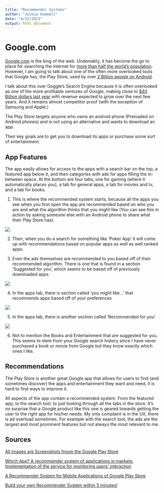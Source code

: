---
title: "Recommender Systems"
author: "Joshua Hummell"
date: "4/22/2021"
output: html_document
---

# Google.com
[Google.com](https://www.kroger.com/) is the king of the web. Undeniably, it has become the go to place for searching the internet for [more than half the world's population](https://review42.com/resources/google-statistics-and-facts/#:~:text=The%20four%20billion%20Google%20users,of%20the%20entire%20world%20population). However, I am going to talk about one of the often more overlooked tools that Google has, the Play Store, used by over [2 Billion people on Android](https://www.theverge.com/2019/5/7/18528297/google-io-2019-android-devices-play-store-total-number-statistic-keynote#:~:text=Today%20at%20the%20I%2FO,new%20users%20and%20hardware%20partners). 

I talk about this over Goggle's Search Engine because it is often overlooked as one of the more profitable ventures of Google, making close to [$40 Billion dollars last year](https://www.statista.com/statistics/444476/google-play-annual-revenue/#:~:text=In%20the%20year%202020%2C%20the,compared%20to%20the%20previous%20year) with revenue expected to grow over the next few years. And it remains almost competitor proof (with the exception of Samsung and Apple.)

The Play Store targets anyone who owns an android phone (Preloaded on Android phones) and is not using an alternative and wants to download an app. 

Their key goals are to get you to download its apps or purchase some sort of entertainment. 

## App Features
The app easily allows for access to the apps with a search bar on the top, a featured app below it, and then categories with ads for apps filling the in-between space. At the bottom are four tabs, one for gaming (where it automatically places you), a tab for general apps, a tab for movies and tv, and a tab for books. 

1. This is where the recommended system starts, because all the apps you see when you first open the app are recommended based on who you are and what the algorithm thinks that you might like (You can see this in action by asking someone else with an Android phone to share what their Play Store has).

![](https://raw.githubusercontent.com/jhumms/DATA607/main/assignment11/main.jpg) 

2. Then, when you do a search for something like 'Poker App' it will come up with recommendations based on popular apps as well as well ranked apps. 

3. Even the ads themselves are recommended to you based off of their recommended algorithm. There is one that is found in a section 'Suggested for you', which seems to be based off of previously downloaded apps. 

![](https://raw.githubusercontent.com/jhumms/DATA607/main/assignment11/suggestedforyou.jpg) 

4. In the apps tab, there is section called 'you might like...' that recommends apps based off of your preferences

![](https://raw.githubusercontent.com/jhumms/DATA607/main/assignment11/umitelik.jpg) 

5. In the apps tab, there is another section called 'Recommended for you'

![](https://raw.githubusercontent.com/jhumms/DATA607/main/assignment11/re4u.jpg) 

6. Not to mention the Books and Entertainment that are suggested for you. This seems to stem from your Google search history since I have never purchased a book or movie from Google but they know exactly which ones I like.  





## Recommendations

The Play Store is another great Google app that allows for users to find (and sometimes discover) the apps and entertainment they want and need, it is hard to find ways to improve it.

All aspects of the app contain a recommended system. From the featured app, to the search tool, to just looking through all the tabs in the store. It's no surprise that a Google product like this one is geared towards getting the user to the right app for his/her needs. My only complaint is in the UX, there is ad overload sometimes. For example with the search tool, the ads are the largest and most prominent features but not always the most relevant to me. 

## Sources

[All Images are Screenshots froom the Google Play Store](https://play.google.com/store)

[Which App? A recommender system of applications in markets: Implementation of the service for monitoring users’ interaction](https://www.sciencedirect.com/science/article/abs/pii/S0957417412003946)

[A Recommender System for Mobile Applications of
Google Play Store](https://thesai.org/Downloads/Volume11No9/Paper_6-A_Recommender_System_for_Mobile_Applications.pdf)

[Build your own Recommender System within 5 minutes!](https://towardsdatascience.com/build-your-own-recommender-system-within-5-minutes-30dd40388fbf)